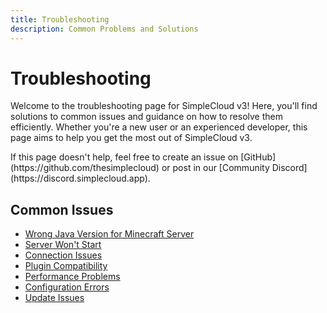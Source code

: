 ```yaml
---
title: Troubleshooting
description: Common Problems and Solutions
---
```


# Troubleshooting

Welcome to the troubleshooting page for SimpleCloud v3!
Here, you'll find solutions to common issues and guidance on how to resolve them efficiently.
Whether you're a new user or an experienced developer, this page aims to help you get the most out of SimpleCloud v3.

<Callout>
  If this page doesn't help, feel free to create an issue on
  [GitHub](https://github.com/thesimplecloud) or post in our [Community
  Discord](https://discord.simplecloud.app).
</Callout>

## Common Issues

- [Wrong Java Version for Minecraft Server](/manual/troubleshooting/wrong-java-version)
- [Server Won't Start](/manual/troubleshooting/server-wont-start)
- [Connection Issues](/manual/troubleshooting/connection-issues)
- [Plugin Compatibility](/manual/troubleshooting/plugin-compatibility)
- [Performance Problems](/manual/troubleshooting/performance-problems)
- [Configuration Errors](/manual/troubleshooting/configuration-errors)
- [Update Issues](/manual/troubleshooting/update-issues)
